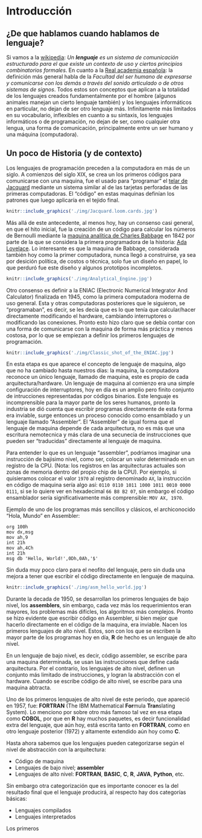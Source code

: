 # Introducción {#intro}

## ¿De que hablamos cuando hablamos de lenguaje?

Si vamos a la [wikipedia](https://es.wikipedia.org/wiki/Lenguaje): _Un **lenguaje** es un sistema de comunicación estructurado para el que existe un contexto de uso y ciertos principios combinatorios formales_. En cuanto a la [Real academia española](http://dle.rae.es/?id=N7BnIFO): la definición más general habla de la _Facultad del ser humano de expresarse y comunicarse con los demás a través del sonido articulado o de otros sistemas de signos_. Todos estos son conceptos que aplican a la totalidad de los lenguajes creados fundamentalmente por el hombre (algunos animales manejan un cierto lenguaje también) y los lenguajes informáticos en particular, no dejan de ser otro lenguaje más. Infinitamente más limitados en su vocabulario, inflexibles en cuanto a su sintaxis, los lenguajes informáticos o de programación, no dejan de ser, como cualquier otra lengua, una forma de comunicación, principalmente entre un ser humano y una máquina (computadora).

## Un poco de Historia (y de contexto)

Los lenguajes de programación preceden a la computadora en más de un siglo. A comienzos del siglo XIX, se crea un los primeros códigos para comunicarse con una maquina, fue el usado para "programar" el [telar de Jacquard](https://es.wikipedia.org/wiki/Telar_de_Jacquard) mediante un sistema similar al de las tarjetas perforadas de las primeras computadoras. El "código" en estas maquinas definían los patrones que luego aplicaría en el tejido final. 

```r
knitr::include_graphics('./img/Jacquard.loom.cards.jpg')
```

Más allá de este antecedente, al menos hoy, hay un consenso casi general, en que el hito inicial, fue la creación de un código para calcular los números de Bernoulli mediante la [maquina analítica de Charles Babbage](https://es.wikipedia.org/wiki/M%C3%A1quina_anal%C3%ADtica) en 1842 por parte de la que se considera la primera programadora de la historia: [Ada Lovelace](https://es.wikipedia.org/wiki/Ada_Lovelace). Lo interesante es que la maquina de Babbage, considerada también hoy como la primer computadora, nunca llegó a construirse, ya sea por desición política, de costos o técnica, solo fue un diseño en papel, lo que perduró fue este diseño y algunos prototipos incompletos.

```r
knitr::include_graphics('./img/Analytical_Engine.jpg')
```

Otro consenso es definir a la ENIAC (Electronic Numerical Integrator And Calculator) finalizada en 1945, como la primera computadora moderna de uso general. Esta y otras computadoras posteriores que le siguieron, se "programaban", es decir, se les decía que es lo que tenía que calcular/hacer directamente modificando el hardware, cambiando interruptores o modificando las conexiones. Pronto esto hizo claro que se debía contar con una forma de comunicarse con la maquina de forma más práctica y menos costosa, por lo que se empiezan a definir los primeros lenguajes de programación. 

```r
knitr::include_graphics('./img/Classic_shot_of_the_ENIAC.jpg')
```

En esta etapa es que aparece el concepto de lenguaje de maquina, algo que no ha cambiado hasta nuestros días: la maquina, la computadora reconoce un único lenguaje, llamado de maquina, este es propio de cada arquitectura/hardware. Un lenguaje de maquina al comienzo era una simple configuración de interruptores, hoy en día es un amplio pero finito conjunto de intrucciones representadas por códigos binarios. Este lenguaje es incomprensible para la mayor parte de los seres humanos, pronto la industria se dió cuenta que escribir programas directamente de esta forma era inviable, surge entonces un proceso conocido como ensamblado y un lenguaje llamado "Assembler". El "Assembler" de igual forma que el lenguaje de maquina depende de cada arquitectura, no es más que una escritura nemotecnica y más clara de una secunecia de instrucciones que pueden ser "traducidas" directamente al lenguaje de maquina. 

Para entender lo que es un lenguaje "assembler", podríamos imaginar una instrucción de bajisimo nivel, como ser, colocar un valor determinado en un registro de la CPU. (Nota: los registros en las arquitecturas actuales son zonas de memoria dentro del propio chip de la CPU). Por ejemplo, si quisieramos colocar el valor `1970` al registro denominado `AX`, la instrucción en código de maquina sería algo así: `0110 0110 1011 1000 1011 0010 0000 0111`, si se lo quiere ver en hexadecimal `66 B8 B2 07`, sin embargo el código ensamblador sería significativamente más comprensible: `MOV AX, 1970`.


Ejemplo de uno de los programas más sencillos y clásicos, el archiconocido "Hola, Mundo" en Assembler:

```
org 100h
mov dx,msg
mov ah,9
int 21h
mov ah,4Ch
int 21h
msg db 'Hello, World!',0Dh,0Ah,'$'
```

Sin duda muy poco claro para el neofito del lenguaje, pero sin duda una mejora a tener que escribir el código directamente en lenguaje de maquina.


```r
knitr::include_graphics('./img/asm_hello_world.jpg')
```

Durante la decada de 1950, se desarrollan los primeros lenguajes de bajo nivel, los **assemblers**, sin embargo, cada vez más los requerimientos eran mayores, los problemas más difícles, los algoritmos más complejos. Pronto se hizo evidente que escribir código en Assembler, si bien mejor que hacerlo directamente en el código de la maquina, era inviable. Nacen los primeros lenguajes de alto nivel. Estos, son con los que se escriben la mayor parte de los programas hoy en día, **R** de hecho es un lenguaje de alto nivel. 

En un lenguaje de bajo nivel, es decir, código assembler, se escribe para una maquina determinada, se usan las instrucciones que define cada arquitectura. Por el contrario, los lenguajes de alto nivel, definen un conjunto más limitado de instrucciones, y logran la abstracción con el hardware. Cuando se escribe código de alto nivel, se escribe para una maquina abtracta. 

Uno de los primeros lenguajes de alto nivel de este periodo, que apareció en 1957, fue: **FORTRAN** (The IBM Mathematical **For**mula **Tran**slating System). Lo menciono por sobre otro más famoso tal vez en esa etapa como **COBOL**, por que en **R** hay muchos paquetes, es decir funcionalidad extra del lenguaje, que aún hoy, está escrita tanto en **FORTRAN**, como en otro lenguaje posterior (1972) y altamente extendido aún hoy como **C**. 

Hasta ahora sabemos que los lenguajes pueden categorizarse según el nivel de abstracción con la arquitectura:

* Código de maquina
* Lenguajes de bajo nivel; **assembler**
* Lenguajes de alto nivel: **FORTRAN**, **BASIC**, **C**, **R**, **JAVA**, **Python**, etc.

Sin embargo otra categorización que es importante conocer es la del resultado final que el lenguaje producirá, al respecto hay dos categorías básicas:

* Lenguajes compilados
* Lenguajes interpretados

Los primeros 


